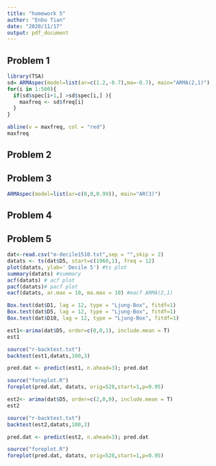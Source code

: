 ---
title: "homework 5"
author: "Enbo Tian"
date: "2020/11/17"
output: pdf_document
---

## Problem 1
\begin{enumerate}
\item[(i)]
$\frac{\phi_1(\phi_2-1)}{4*\phi_2}=0.72<1 $
$f_Y(\lambda) = \frac{\sigma^2}{2\pi}\frac{|\theta(e^{-i\lambda})|^2}{|\phi(e^{-i\lambda})|^2} \\=\frac{6}{2\pi}\frac{|1+0.7e^{-i\lambda}|^2}{|1-1.2e^{-i\lambda}+0.7e^{-2i\lambda}|^2} $
\end{enumerate}
```{r}
library(TSA)
sd= ARMAspec(model=list(ar=c(1.2,-0.7),ma=-0.7), main="ARMA(2,1)")
for(i in 1:500){
  if(sd$spec[i+1,] >sd$spec[i,] ){
    maxfreq <- sd$freq[i]
  }
}

abline(v = maxfreq, col = "red")
maxfreq
```

## Problem 2
\begin{enumerate}
\item[(a)]

$ (1-\phi B)Z_t = a_t$

Then $Y_t = \frac{1}{1-\phi B}a_t+e_t $

Then $(1-\phi B)Y_t = a_t+(1-\phi B)e_t$

Since $ a_t$ is White Noise, and $(1-\phi B)e_t$ is MA(1), 
then $ a_t+(1-\phi B)e_t$ is MA(1).

Thus, {$Y_t$} is a ARMA{1,1} model.


\item[(b)]

let $\tilde{Z_t} = a_t $ and $\tilde{W_t} =(1-\phi B)e_t $

then $ f_Y(\lambda)= f_{\tilde{Z_t}}(\lambda) + f_{\tilde{W_t}}(\lambda) $

then $ \frac{\sigma^2}{2\pi}\frac{1-2\theta cos(\lambda)+\theta^2}{1-2\phi cos(\lambda)+\phi^2} =\frac{\sigma^2_a}{2\pi}+ \frac{\sigma^2_e}{2\pi}(1-2\phi cos(\lambda)+\phi^2)$

$ \sigma^2(1-2\theta cos(\lambda)+\theta^2) = \sigma^2_a(1-2\phi cos(\lambda)+\phi^2) +\sigma^2_e(1-2\phi cos(\lambda)+\phi^2)^2 $

\item[(c)]

$ f_Y(\lambda)=\frac{\sigma^2_a}{2\pi}+ \frac{\sigma^2_e}{2\pi}(1-2\phi cos(\lambda)+\phi^2) $

\end{enumerate}
## Problem 3
\begin{enumerate}
\item[]
$f_X(\lambda) = \frac{1}{2\pi}|1-0.99e^{-3i\lambda}|^2 $
\end{enumerate}
```{r}
ARMAspec(model=list(ar=c(0,0,0.99)), main="AR(3)")
```
\begin{enumerate}
\item[]
The sample paths of {$X_t$} will exhibit oscillatory behavior,
since there's crest at frequency 0, and about 0.33.

The approximate period of the oscillation is 0.33.

Since $ (1-0.99B^3)X_t = e_t $, $X_t= 1/(1-0.99B^3)e_t $ 

$Y_t = 1/3(1+B+1/B)X_t =1/3\frac{1+B+1/B}{1-0.99B^3}e_t  $

then $(1-0.99B^3)Y_t = 1/3(1+B+1/B)e_t $

$f_Y(\lambda)  = \frac{1}{2\pi}\frac{|1/3+e^{-i\lambda}/3+e^{i\lambda}/3|^2}{|1-0.99e^{-3i\lambda}|^2} $

$ f_X(2\pi/3) = \frac{1}{2\pi}|1-0.99e^{-2\pi i}|^2 = 1.59*10^{-5}$

$f_Y(2\pi/3)  = \frac{1}{2\pi}\frac{|1/3+e^{-2\pi i/3}/3+e^{2\pi i/3}/3|^2}{|1-0.99e^{-2\pi i}|^2} = 1591.54$

The oscillations of $\{X_t\}$ gets lower.

\end{enumerate}

## Problem 4
\begin{enumerate}
\item[(a)]

$$\begin{cases}
\gamma(0) = \phi_1\gamma(1) + \phi_2\gamma(2)+\sigma^2(1-\theta\psi_1)\\
\gamma(1) = \phi_1\gamma(0) + \phi_2\gamma(1)-\sigma^2\theta\\
\rho(2) = \phi_1\rho(1)+\phi_2\rho(0)\\
\rho(3) = \phi_1\rho(2)+\phi_2\rho(1)\end{cases}
$$
then 
$$
\begin{cases}
-0.0106 = \phi_1*0.4894+\phi_2
\\ -0.2341 = \phi_1*(-0.0106)+\phi_2*0.4894\end{cases}
$$

$ \phi_1 = 0.915$, and $ \phi_2 = 0.458$.

Since $ \tilde{\gamma}(1) = \tilde{\gamma}(0)\tilde{\rho}(1) = 2.74$

$ \tilde{\gamma}(2) = \tilde{\gamma}(0)\tilde{\rho}(2) = -0.059$

$ \psi_1 = \phi_1-\theta $,

$$
\begin{cases}
5.6 = 0.915 *2.74 + 0.458*(-0.059)+\sigma^2(1-\theta(0.915-\theta))\\ 
2.74 = 0.915 *5.6+0.458* 2.74-\sigma^2\theta \end{cases}
$$
$\theta = 0.27 \pm0.96i $ and $\sigma^2 = 2.44\pm0.66i $

\item[(b)]
$\rho(4) = \phi_1\rho(3)+\phi_2\rho(2) = 0.915*-0.2341 +0.458 *-0.0106 = -0.219$
$\rho(5) =\phi_1\rho(4)+\phi_2\rho(3) = 0.915* -0.219+0.458 *-0.2341 =-0.3076$
$\rho(6) =\phi_1\rho(5)+\phi_2\rho(4) = 0.915*-0.3076 +0.458 *-0.219 =-0.381$
\end{enumerate}
## Problem 5
\begin{enumerate}
\item[(a)]
\end{enumerate}
```{r}
dat<-read.csv("m-decile1510.txt",sep = "",skip = 2)
datats <- ts(dat$D5, start=c(1960,1), freq = 12)
plot(datats, ylab=' Decile 5') #ts plot
summary(datats) #summary
acf(datats) # acf plot
pacf(datats)# pacf plot
eacf(datats, ar.max = 10, ma.max = 10) #eacf ARMA(2,1)
```

\begin{enumerate}
\item[(b)]
\end{enumerate}
```{r}
Box.test(dat$D1, lag = 12, type = "Ljung-Box", fitdf=1)
Box.test(dat$D5, lag = 12, type = "Ljung-Box", fitdf=1)
Box.test(dat$D10, lag = 12, type = "Ljung-Box", fitdf=1)
```
\begin{enumerate}
\item[(c)]
\end{enumerate}
```{r}
est1<-arima(dat$D5, order=c(0,0,1), include.mean = T)
est1

source("r-backtest.txt")
backtest(est1,datats,100,3)

pred.dat <- predict(est1, n.ahead=3); pred.dat

source("foreplot.R")
foreplot(pred.dat, datats, orig=528,start=1,p=0.95)
```

\begin{enumerate}
\item[(d)]
\end{enumerate}
```{r}
est2<- arima(dat$D5, order=c(2,0,0), include.mean = T)
est2

source("r-backtest.txt")
backtest(est2,datats,100,3)

pred.dat <- predict(est2, n.ahead=3); pred.dat

source("foreplot.R")
foreplot(pred.dat, datats, orig=528,start=1,p=0.95)
```

\begin{enumerate}
\item[(e)]
MA model, for MA model have same value on the 2 and 3 step.
\end{enumerate}